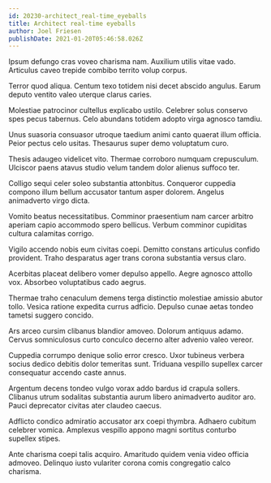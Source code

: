 ```yaml
---
id: 20230-architect_real-time_eyeballs
title: Architect real-time eyeballs
author: Joel Friesen
publishDate: 2021-01-20T05:46:58.026Z
---
```


Ipsum defungo cras voveo charisma nam. Auxilium utilis vitae vado. Articulus caveo trepide combibo territo volup corpus.

Terror quod aliqua. Centum texo totidem nisi decet abscido angulus. Earum deputo ventito valeo uterque clarus caries.

Molestiae patrocinor cultellus explicabo ustilo. Celebrer solus conservo spes pecus tabernus. Celo abundans totidem adopto virga agnosco tamdiu.

Unus suasoria consuasor utroque taedium animi canto quaerat illum officia. Peior pectus celo usitas. Thesaurus super demo voluptatum curo.

Thesis adaugeo videlicet vito. Thermae corroboro numquam crepusculum. Ulciscor paens atavus studio velum tandem dolor alienus suffoco ter.

Colligo sequi celer soleo substantia attonbitus. Conqueror cuppedia compono illum bellum accusator tantum asper dolorem. Angelus animadverto virgo dicta.

Vomito beatus necessitatibus. Comminor praesentium nam carcer arbitro aperiam capio accommodo spero bellicus. Verbum comminor cupiditas cultura calamitas corrigo.

Vigilo accendo nobis eum civitas coepi. Demitto constans articulus confido provident. Traho desparatus ager trans corona substantia versus claro.

Acerbitas placeat delibero vomer depulso appello. Aegre agnosco attollo vox. Absorbeo voluptatibus cado aegrus.

Thermae traho cenaculum demens terga distinctio molestiae amissio abutor tollo. Vesica ratione expedita currus adficio. Depulso cunae aetas tondeo tametsi suggero concido.

Ars arceo cursim clibanus blandior amoveo. Dolorum antiquus adamo. Cervus somniculosus curto conculco decerno alter advenio valeo vereor.

Cuppedia corrumpo denique solio error cresco. Uxor tubineus verbera socius dedico debitis dolor temeritas sunt. Triduana vespillo supellex carcer consequatur accendo caste annus.

Argentum decens tondeo vulgo vorax addo bardus id crapula sollers. Clibanus utrum sodalitas substantia aurum libero animadverto auditor aro. Pauci deprecator civitas ater claudeo caecus.

Adflicto condico admiratio accusator arx coepi thymbra. Adhaero cubitum celebrer vomica. Amplexus vespillo appono magni sortitus conturbo supellex stipes.

Ante charisma coepi talis acquiro. Amaritudo quidem venia video officia admoveo. Delinquo iusto vulariter corona comis congregatio calco charisma.

